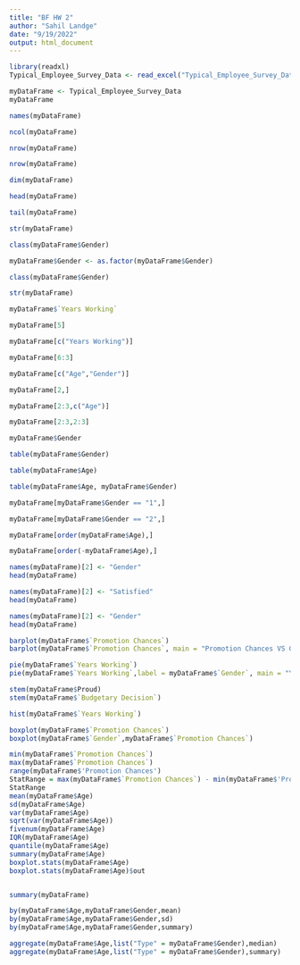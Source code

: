 ```yaml
---
title: "BF HW 2"
author: "Sahil Landge"
date: "9/19/2022"
output: html_document
---
```


```r
library(readxl)
Typical_Employee_Survey_Data <- read_excel("Typical_Employee_Survey_Data.xlsx")

```
```r
myDataFrame <- Typical_Employee_Survey_Data
myDataFrame

names(myDataFrame)

ncol(myDataFrame)

nrow(myDataFrame)

nrow(myDataFrame)

dim(myDataFrame)

head(myDataFrame)

tail(myDataFrame)

str(myDataFrame)

class(myDataFrame$Gender)

myDataFrame$Gender <- as.factor(myDataFrame$Gender)

class(myDataFrame$Gender)

str(myDataFrame)

myDataFrame$`Years Working`

myDataFrame[5]

myDataFrame[c("Years Working")]

myDataFrame[6:3]

myDataFrame[c("Age","Gender")]

myDataFrame[2,]

myDataFrame[2:3,c("Age")]

myDataFrame[2:3,2:3]

myDataFrame$Gender

table(myDataFrame$Gender)

table(myDataFrame$Age)

table(myDataFrame$Age, myDataFrame$Gender)

myDataFrame[myDataFrame$Gender == "1",]

myDataFrame[myDataFrame$Gender == "2",]

myDataFrame[order(myDataFrame$Age),]

myDataFrame[order(-myDataFrame$Age),]

names(myDataFrame)[2] <- "Gender"
head(myDataFrame)

names(myDataFrame)[2] <- "Satisfied"
head(myDataFrame)

names(myDataFrame)[2] <- "Gender"
head(myDataFrame)

barplot(myDataFrame$`Promotion Chances`)
barplot(myDataFrame$`Promotion Chances`, main = "Promotion Chances VS Gender", xlab = "Gender", ylab = "Promotion Chances", col = "Blue", names.arg = myDataFrame$`Promotion Chances`)

pie(myDataFrame$`Years Working`)
pie(myDataFrame$`Years Working`,label = myDataFrame$`Gender`, main = "Years Working VS Gender")

stem(myDataFrame$Proud)
stem(myDataFrame$`Budgetary Decision`)

hist(myDataFrame$`Years Working`)

boxplot(myDataFrame$`Promotion Chances`)
boxplot(myDataFrame$`Gender`,myDataFrame$`Promotion Chances`)

min(myDataFrame$`Promotion Chances`)
max(myDataFrame$`Promotion Chances`)
range(myDataFrame$'Promotion Chances')
StatRange = max(myDataFrame$`Promotion Chances`) - min(myDataFrame$'Promotion Chances')
StatRange
mean(myDataFrame$Age)
sd(myDataFrame$Age)
var(myDataFrame$Age)
sqrt(var(myDataFrame$Age))
fivenum(myDataFrame$Age)
IQR(myDataFrame$Age)
quantile(myDataFrame$Age)
summary(myDataFrame$Age)
boxplot.stats(myDataFrame$Age)
boxplot.stats(myDataFrame$Age)$out


summary(myDataFrame)

by(myDataFrame$Age,myDataFrame$Gender,mean)
by(myDataFrame$Age,myDataFrame$Gender,sd)
by(myDataFrame$Age,myDataFrame$Gender,summary)

aggregate(myDataFrame$Age,list("Type" = myDataFrame$Gender),median)
aggregate(myDataFrame$Age,list("Type" = myDataFrame$Gender),summary)
```